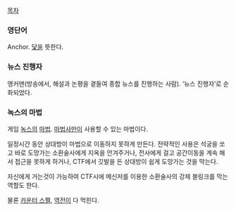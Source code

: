 [[목차]]

=== 영단어 ===
Anchor. [[닻]]을 뜻한다.

=== 뉴스 진행자 ===
앵커맨(방송에서, 해설과 논평을 곁들여 종합 뉴스를 진행하는 사람). ‘뉴스 진행자’로 순화되었다.

=== 녹스의 마법 ===
게임 [[녹스]]의 [[마법]]. [[마법사]]만이 사용할 수 있는 마법이다.

일정시간 동안 상대방이 마법으로 이동하지 못하게 만든다.
전략적인 사용은 석궁을 쏘고 바로 도망가는 소환술사에게 지옥을 안겨주거나, 전사에게 걸고 공간이동을 계속 해서 접근을 못하게 하거나, CTF에서 깃발을 든 상대방이 쉽게 도망가는 것을 막는다.

자신에게 거는것이 가능하여 CTF시에 메신저를 이용한 소환술사의 강제 블링크를 막는 역할도 한다.

물론 [[카운터 스펠]], [[역전]]이 다 먹힌다.
